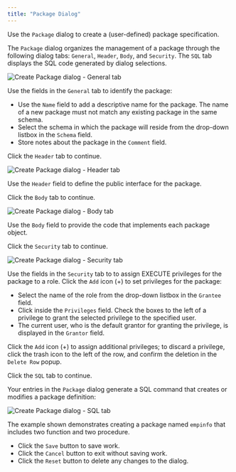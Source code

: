 ```yaml
---
title: "Package Dialog"
---
```


<div id="package_dialog" class="registered_link"></div>


Use the `Package` dialog to create a (user-defined) package specification.

The `Package` dialog organizes the management of a package through the following dialog tabs: `General`, `Header`, `Body`, and `Security`. The `SQL` tab displays the SQL code generated by dialog selections.

![Create Package dialog - General tab](../../images/package_general.png)

Use the fields in the `General` tab to identify the package:

-   Use the `Name` field to add a descriptive name for the package. The name of a new package must not match any existing package in the same schema.
-   Select the schema in which the package will reside from the drop-down listbox in the `Schema` field.
-   Store notes about the package in the `Comment` field.

Click the `Header` tab to continue.

![Create Package dialog - Header tab](../../images/package_header.png)

Use the `Header` field to define the public interface for the package.

Click the `Body` tab to continue.

![Create Package dialog - Body tab](../../images/package_body.png)

Use the `Body` field to provide the code that implements each package object.

Click the `Security` tab to continue.

![Create Package dialog - Security tab](../../images/package_security.png)

Use the fields in the `Security` tab to to assign EXECUTE privileges for the package to a role. Click the `Add` icon (+) to set privileges for the package:

-   Select the name of the role from the drop-down listbox in the `Grantee` field.
-   Click inside the `Privileges` field. Check the boxes to the left of a privilege to grant the selected privilege to the specified user.
-   The current user, who is the default grantor for granting the privilege, is displayed in the `Grantor` field.

Click the `Add` icon (+) to assign additional privileges; to discard a privilege, click the trash icon to the left of the row, and confirm the deletion in the `Delete Row` popup.

Click the `SQL` tab to continue.

Your entries in the `Package` dialog generate a SQL command that creates or modifies a package definition:

![Create Package dialog - SQL tab](../../images/package_sql.png)

The example shown demonstrates creating a package named `empinfo` that includes two function and two procedure.

-   Click the `Save` button to save work.
-   Click the `Cancel` button to exit without saving work.
-   Click the `Reset` button to delete any changes to the dialog.
